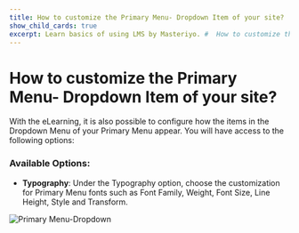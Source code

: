 ---
title: How to customize the Primary Menu- Dropdown Item of your site?
show_child_cards: true
excerpt: Learn basics of using LMS by Masteriyo. #  How to customize the Primary Menu- Dropdown Item of your site?
---

#  How to customize the Primary Menu- Dropdown Item of your site?

With the eLearning, it is also possible to configure how the items in the Dropdown Menu of your Primary Menu appear. You will have access to the following options:

### Available Options: 

- **Typography**: Under the Typography option, choose the customization for Primary Menu fonts such as Font Family, Weight, Font Size, Line Height, Style and Transform.

![Primary Menu-Dropdown ](https://user-images.githubusercontent.com/109593521/183565317-ba1fdc41-995b-4836-a8f8-6e4b9d791b35.png)

